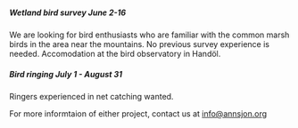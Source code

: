 ##### Wetland bird survey June 2-16

We are looking for bird enthusiasts who are familiar with the common marsh birds in the area near the mountains. No previous survey experience is needed. Accomodation at the bird observatory in Handöl.

##### Bird ringing July 1 - August 31

Ringers experienced in net catching wanted.

For more informtaion of either project, contact us at info@annsjon.org
